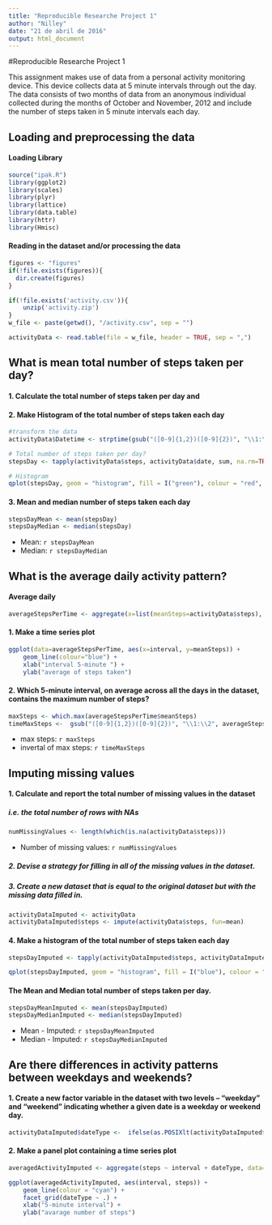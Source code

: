```yaml
---
title: "Reproducible Researche Project 1"
author: "Nilley"
date: "21 de abril de 2016"
output: html_document
---
```


#Reproducible Researche Project 1

This assignment makes use of data from a personal activity monitoring device. This device collects data at 5 minute intervals through out the day. The data consists of two months of data from an anonymous individual collected during the months of October and November, 2012 and include the number of steps taken in 5 minute intervals each day.

## Loading and preprocessing the data

#### Loading Library
```r
source("ipak.R")
library(ggplot2)
library(scales)
library(plyr)
library(lattice)
library(data.table)
library(httr)
library(Hmisc)
```

#### Reading in the dataset and/or processing the data
```r

figures <- "figures" 
if(!file.exists(figures)){
  dir.create(figures)
}

if(!file.exists('activity.csv')){
    unzip('activity.zip')
}
w_file <- paste(getwd(), "/activity.csv", sep = "")

activityData <- read.table(file = w_file, header = TRUE, sep = ",")
```

## What is mean total number of steps taken per day?

#### 1. Calculate the total number of steps taken per day and 
#### 2. Make Histogram of the total number of steps taken each day

```r
#transform the data 
activityData$Datetime <- strptime(gsub("([0-9]{1,2})([0-9]{2})", "\\1:\\2", activityData$interval), format='%H:%M')

# Total number of steps taken per day?
stepsDay <- tapply(activityData$steps, activityData$date, sum, na.rm=TRUE)

# Histogram
qplot(stepsDay, geom = "histogram", fill = I("green"), colour = "red", xlab='Total Steps per Day', ylab='Frequency using binwith 800', binwidth=800)
```

#### 3. Mean and median number of steps taken each day

```r
stepsDayMean <- mean(stepsDay)
stepsDayMedian <- median(stepsDay)
```
* Mean: `r stepsDayMean`
* Median:  `r stepsDayMedian`

## What is the average daily activity pattern?

#### Average daily
```r
averageStepsPerTime <- aggregate(x=list(meanSteps=activityData$steps), by=list(interval=activityData$interval), FUN=mean, na.rm=TRUE)
```


#### 1. Make a time series plot
```r

ggplot(data=averageStepsPerTime, aes(x=interval, y=meanSteps)) +
    geom_line(colour="blue") +
    xlab("interval 5-minute ") +
    ylab("average of steps taken") 
```

#### 2. Which 5-minute interval, on average across all the days in the dataset, contains the maximum number of steps?
```r
maxSteps <- which.max(averageStepsPerTime$meanSteps)
timeMaxSteps <-  gsub("([0-9]{1,2})([0-9]{2})", "\\1:\\2", averageStepsPerTime[maxSteps,'interval'])
```

* max steps: `r maxSteps`
* invertal of max steps: `r timeMaxSteps`


## Imputing missing values

#### 1. Calculate and report the total number of missing values in the dataset
##### i.e. the total number of rows with NAs
```r
numMissingValues <- length(which(is.na(activityData$steps)))
```

* Number of missing values: `r numMissingValues`


##### 2. Devise a strategy for filling in all of the missing values in the dataset.
##### 3. Create a new dataset that is equal to the original dataset but with the missing data filled in.
```r
activityDataImputed <- activityData
activityDataImputed$steps <- impute(activityData$steps, fun=mean)
```

#### 4. Make a histogram of the total number of steps taken each day 
```r
stepsDayImputed <- tapply(activityDataImputed$steps, activityDataImputed$date, sum)

qplot(stepsDayImputed, geom = "histogram", fill = I("blue"), colour = "red", xlab='Total steps per day (Imputed)', ylab='Frequency using binwith 800', binwidth=800)
```

#### The Mean and Median total number of steps taken per day. 
```r
stepsDayMeanImputed <- mean(stepsDayImputed)
stepsDayMedianImputed <- median(stepsDayImputed)
```
* Mean - Imputed: `r stepsDayMeanImputed`
* Median - Imputed:  `r stepsDayMedianImputed`


## Are there differences in activity patterns between weekdays and weekends?

#### 1. Create a new factor variable in the dataset with two levels – “weekday” and “weekend” indicating whether a given date is a weekday or weekend day.

```r
activityDataImputed$dateType <-  ifelse(as.POSIXlt(activityDataImputed$date)$wday %in% c(0,6), 'weekend', 'weekday')
```

#### 2. Make a panel plot containing a time series plot

```r
averagedActivityImputed <- aggregate(steps ~ interval + dateType, data=activityDataImputed, mean)

ggplot(averagedActivityImputed, aes(interval, steps)) + 
    geom_line(colour = "cyan") + 
    facet_grid(dateType ~ .) +
    xlab("5-minute interval") + 
    ylab("avarage number of steps")
```